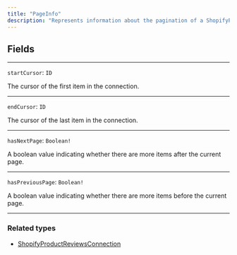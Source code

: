 ```yaml
---
title: "PageInfo"
description: "Represents information about the pagination of a ShopifyProductReviewsConnection."
---
```


## Fields

---

`startCursor`: `ID`

The cursor of the first item in the connection.

---

`endCursor`: `ID`

The cursor of the last item in the connection.

---

`hasNextPage`: `Boolean!`

A boolean value indicating whether there are more items after the current page.

---

`hasPreviousPage`: `Boolean!`

A boolean value indicating whether there are more items before the current page.

---

### Related types

* [ShopifyProductReviewsConnection](/reference/shopifyproductreviewsconnection)